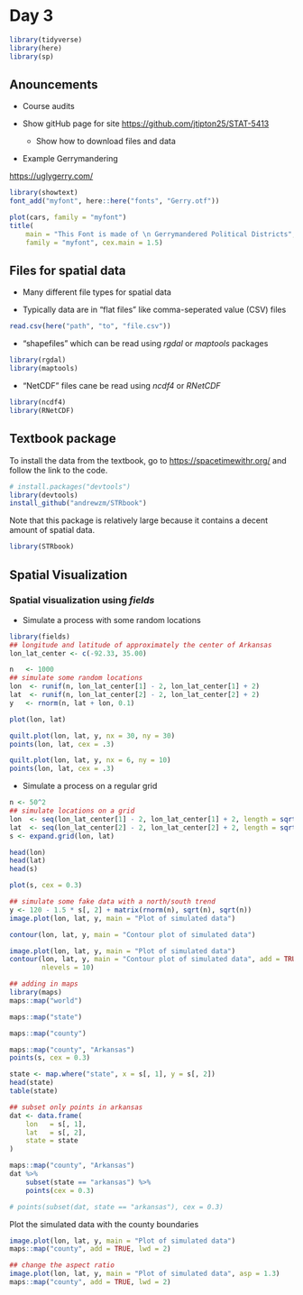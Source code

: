 # Day 3

```r
library(tidyverse)
library(here)
library(sp)
```

## Anouncements

* Course audits

* Show gitHub page for site [https://github.com/jtipton25/STAT-5413](https://github.com/jtipton25/STAT-5413)

    * Show how to download files and data

* Example Gerrymandering

[https://uglygerry.com/](https://uglygerry.com/)

```r
library(showtext)
font_add("myfont", here::here("fonts", "Gerry.otf"))
```

```r
plot(cars, family = "myfont")
title(
    main = "This Font is made of \n Gerrymandered Political Districts", 
    family = "myfont", cex.main = 1.5)
```

## Files for spatial data

* Many different file types for spatial data

* Typically data are in "flat files" like comma-seperated value (CSV) files 

```r
read.csv(here("path", "to", "file.csv"))
```

* "shapefiles" which can be read using _rgdal_ or _maptools_ packages

```r
library(rgdal)
library(maptools)
```

* "NetCDF" files cane be read using _ncdf4_ or _RNetCDF_

```r
library(ncdf4)
library(RNetCDF)
```


## Textbook package

To install the data from the textbook, go to [https://spacetimewithr.org/](https://spacetimewithr.org/) and follow the link to the code.

```r
# install.packages("devtools")
library(devtools)
install_github("andrewzm/STRbook")
```

Note that this package is relatively large because it contains a decent amount of spatial data. 


```r
library(STRbook)
```


## Spatial Visualization

### Spatial visualization using _fields_

* Simulate a process with some random locations

```r
library(fields)
## longitude and latitude of approximately the center of Arkansas
lon_lat_center <- c(-92.33, 35.00) 

n   <- 1000
## simulate some random locations
lon  <- runif(n, lon_lat_center[1] - 2, lon_lat_center[1] + 2)
lat  <- runif(n, lon_lat_center[2] - 2, lon_lat_center[2] + 2)
y   <- rnorm(n, lat + lon, 0.1)

plot(lon, lat)
```


```r
quilt.plot(lon, lat, y, nx = 30, ny = 30)
points(lon, lat, cex = .3)
```

```r
quilt.plot(lon, lat, y, nx = 6, ny = 10)
points(lon, lat, cex = .3)
```

* Simulate a process on a regular grid

```r
n <- 50^2
## simulate locations on a grid
lon  <- seq(lon_lat_center[1] - 2, lon_lat_center[1] + 2, length = sqrt(n))
lat  <- seq(lon_lat_center[2] - 2, lon_lat_center[2] + 2, length = sqrt(n))
s <- expand.grid(lon, lat)

head(lon)
head(lat)
head(s)

plot(s, cex = 0.3)
```


```r
## simulate some fake data with a north/south trend
y <- 120 - 1.5 * s[, 2] + matrix(rnorm(n), sqrt(n), sqrt(n))
image.plot(lon, lat, y, main = "Plot of simulated data")
```

```r
contour(lon, lat, y, main = "Contour plot of simulated data")
```


```r
image.plot(lon, lat, y, main = "Plot of simulated data")
contour(lon, lat, y, main = "Contour plot of simulated data", add = TRUE,
        nlevels = 10)
```

```r
## adding in maps
library(maps)
maps::map("world")
```

```r
maps::map("state")
```

```r
maps::map("county")
```

```r
maps::map("county", "Arkansas")
points(s, cex = 0.3)
```


```r
state <- map.where("state", x = s[, 1], y = s[, 2])
head(state)
table(state)

## subset only points in arkansas
dat <- data.frame(
    lon   = s[, 1],
    lat   = s[, 2],
    state = state
)

maps::map("county", "Arkansas")
dat %>%
    subset(state == "arkansas") %>%
    points(cex = 0.3)

# points(subset(dat, state == "arkansas"), cex = 0.3)
```

Plot the simulated data with the county boundaries

```r
image.plot(lon, lat, y, main = "Plot of simulated data")
maps::map("county", add = TRUE, lwd = 2)
```


```r
## change the aspect ratio
image.plot(lon, lat, y, main = "Plot of simulated data", asp = 1.3)
maps::map("county", add = TRUE, lwd = 2)
```

